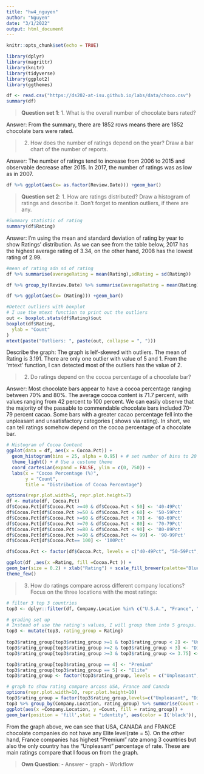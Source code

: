 ```yaml
---
title: "hw4_nguyen"
author: "Nguyen"
date: "3/1/2022"
output: html_document
---
```


```r
knitr::opts_chunk$set(echo = TRUE)
```
```r
library(dplyr)
library(magrittr)
library(knitr)
library(tidyverse)
library(ggplot2)
library(ggthemes)
```
```r
df <- read.csv("https://ds202-at-isu.github.io/labs/data/choco.csv")
summary(df)
```
> __Question set 1__: 
1. What is the overall number of chocolate bars rated?

Answer: From the summary, there are 1852 rows means there are 1852 chocolate bars were rated.

> 2. How does the number of ratings depend on the year? Draw a bar chart of the number of reports.

Answer: The number of ratings tend to increase from 2006 to 2015 and observable decrease after 2015. In 2017, the number of ratings was as low as in 2007.

```r
df %>% ggplot(aes(x= as.factor(Review.Date))) +geom_bar()
```

> __Question set 2__: 
1. How are ratings distributed? Draw a histogram of ratings and describe it. Don’t forget to mention outliers, if there are any.

```r
#Summary statistic of rating
summary(df$Rating)
```
Answer: I'm using the mean and standard deviation of rating by year to show Ratings' distribution. As we can see from the table below, 2017 has the highest average rating of 3.34, on the other hand, 2008 has the lowest rating of 2.99. 
```r
#mean of rating adn sd of rating
df %>% summarise(averageRating = mean(Rating),sdRating = sd(Rating))

```

```r
df %>% group_by(Review.Date) %>% summarise(averageRating = mean(Rating), sdRating = sd(Rating))
```

```r

df %>% ggplot(aes(x= (Rating))) +geom_bar()
```

```r
#Detect outliers with boxplot
# I use the mtext function to print out the outliers
out <- boxplot.stats(df$Rating)$out
boxplot(df$Rating,
  ylab = "Count"
)
mtext(paste("Outliers: ", paste(out, collapse = ", ")))
```

Describe the graph: The graph is lelf-skewed with outliers. The mean of Rating is 3.191. There are only one outlier with value of 5 and 1. From the 'mtext' function, I can detected most of the outliers has the value of 2.

>2. Do ratings depend on the cocoa percentage of a chocolate bar?

Answer: Most chocolate bars appear to have a cocoa percentage ranging between 70% and 80%. The average cocoa content is 71.7 percent, with values ranging from 42 percent to 100 percent. We can easily observe that the majority of the passable to commendable chocolate bars included 70-79 percent cacao. Some bars with a greater cacao percentage fell into the unpleasant and unsatisfactory categories ( shows via rating). In short, we can tell ratings somehow depend on the cocoa percentage of a chocolate bar. 
```r

# Histogram of Cocoa Content
ggplot(data = df, aes(x = Cocoa.Pct)) +
  geom_histogram(bins = 25, alpha = 0.95) + # set number of bins to 20
  theme_light() + # Use a custome theme
  coord_cartesian(expand = FALSE, ylim = c(0, 750)) +
  labs(x = "Cocoa Percentage (%)", 
       y = "Count",
       title = "Distribution of Cocoa Percentage")
```

```r
options(repr.plot.width=5, repr.plot.height=7)
df <- mutate(df, Cocoa.Pct)
df$Cocoa.Pct[df$Cocoa.Pct >=40 & df$Cocoa.Pct < 50] <- '40-49Pct'
df$Cocoa.Pct[df$Cocoa.Pct >=50 & df$Cocoa.Pct < 60] <- '50-59Pct'
df$Cocoa.Pct[df$Cocoa.Pct >=60 & df$Cocoa.Pct < 70] <- '60-69Pct'
df$Cocoa.Pct[df$Cocoa.Pct >=70 & df$Cocoa.Pct < 80] <- '70-79Pct'
df$Cocoa.Pct[df$Cocoa.Pct >=80 & df$Cocoa.Pct < 90] <- '80-89Pct'
df$Cocoa.Pct[df$Cocoa.Pct >=90 & df$Cocoa.Pct <= 99] <- '90-99Pct'
df$Cocoa.Pct[df$Cocoa.Pct== 100] <- '100Pct'

df$Cocoa.Pct <- factor(df$Cocoa.Pct, levels = c("40-49Pct", "50-59Pct", "60-69Pct","70-79Pct", "80-89Pct", "90-99Pct","100Pct"))

ggplot(df ,aes(x =Rating, fill =Cocoa.Pct )) + 
geom_bar(size = 0.2) + xlab("Rating") + scale_fill_brewer(palette="Blues")+
theme_few()
```

>3. How do ratings compare across different company locations? Focus on the three locations with the most ratings:

```r
# filter 3 top 3 countries
top3 <- dplyr::filter(df, Company.Location %in% c("U.S.A.", "France", "Canada"))

# grading set up
# Instead of use the rating's values, I will group them into 5 groups. 
top3 <- mutate(top3, rating_group = Rating)
  
top3$rating_group[top3$rating_group >=1 & top3$rating_group < 2] <- "Unpleasant"
top3$rating_group[top3$rating_group >=2 & top3$rating_group < 3] <- "Disappointing"
top3$rating_group[top3$rating_group >=3 & top3$rating_group <= 3.75] <- "Satisfactory to praiseworthy"

top3$rating_group[top3$rating_group == 4] <- "Premium"
top3$rating_group[top3$rating_group == 5] <- "Elite"
top3$rating_group <- factor(top3$rating_group, levels = c("Unpleasant", "Disappointing", "Satisfactory to praiseworthy","Premium", "Elite"))

# graph to show rating compare arcoss USA, France and Canada
options(repr.plot.width=10, repr.plot.height=10)
top3$rating_group = factor(top3$rating_group,levels=c("Unpleasant", "Disappointing", "Satisfactory to praiseworthy","Premium", "Elite"),ordered=TRUE)
top3 %>% group_by(Company.Location, rating_group) %>% summarise(Count = length(rating_group))%>%
ggplot(aes(x =Company.Location, y =Count, fill = rating_group)) +
geom_bar(position = 'fill',stat = "identity", aes(color = I('black')), size = 0.1) +scale_fill_brewer(palette="Blues")+ xlab("Countries") + ylab("Number of Bars(%)")
```

From the graph above, we can see that USA, CANADA and FRANCE chocolate companies do not have any Elite level(rate = 5). On the other hand, France companies has highest "Premium" rate among 3 countries but also the only country has the "Unpleasant" percentage of rate. These are main ratings compare that I focus on from the graph.

> __Own Question__: 
- Answer
- graph
- Workflow

